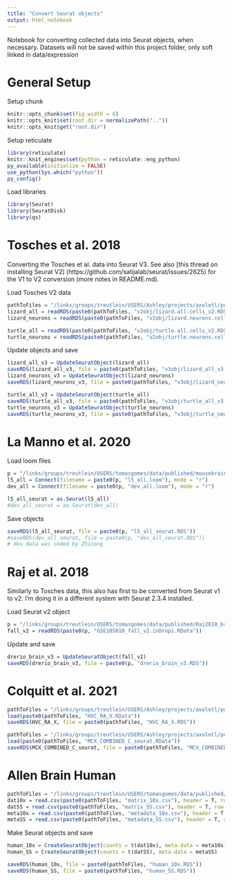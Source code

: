 ```yaml
---
title: "Convert Seurat objects"
output: html_notebook
---
```


Notebook for converting collected data into Seurat objects, when necessary. Datasets will not be saved within this project folder, only soft linked in data/expression



# General Setup
Setup chunk

```r
knitr::opts_chunk$set(fig.width = 8)
knitr::opts_knit$set(root.dir = normalizePath(".."))
knitr::opts_knit$get("root.dir")
```

Setup reticulate

```r
library(reticulate)
knitr::knit_engines$set(python = reticulate::eng_python)
py_available(initialize = FALSE)
use_python(Sys.which("python"))
py_config()
```

Load libraries

```r
library(Seurat)
library(SeuratDisk)
library(qs)
```



# Tosches et al. 2018

Converting the Tosches et al. data into Seurat V3. See also [this thread on installing Seurat V2] (https://github.com/satijalab/seurat/issues/2625) for the V1 to V2 conversion (more notes in README.md).

Load Tosches V2 data

```r
pathToFiles = "/links/groups/treutlein/USERS/Ashley/projects/axolotl/published/Tosches2018/"
lizard_all = readRDS(paste0(pathToFiles, "v2obj/lizard.all.cells_v2.RDS"))
lizard_neurons = readRDS(paste0(pathToFiles, "v2obj/lizard.neurons.cells_v2.RDS"))

turtle_all = readRDS(paste0(pathToFiles, "v2obj/turtle.all.cells_v2.RDS"))
turtle_neurons = readRDS(paste0(pathToFiles, "v2obj/turtle.neurons.cells_v2.RDS"))
```

Update objects and save

```r
lizard_all_v3 = UpdateSeuratObject(lizard_all)
saveRDS(lizard_all_v3, file = paste0(pathToFiles, "v3obj/lizard_all_v3.RDS"))
lizard_neurons_v3 = UpdateSeuratObject(lizard_neurons)
saveRDS(lizard_neurons_v3, file = paste0(pathToFiles, "v3obj/lizard_neurons_v3.RDS"))

turtle_all_v3 = UpdateSeuratObject(turtle_all)
saveRDS(turtle_all_v3, file = paste0(pathToFiles, "v3obj/turtle_all_v3.RDS"))
turtle_neurons_v3 = UpdateSeuratObject(turtle_neurons)
saveRDS(turtle_neurons_v3, file = paste0(pathToFiles, "v3obj/turtle_neurons_v3.RDS"))
```



# La Manno et al. 2020
Load loom files

```r
p = "/links/groups/treutlein/USERS/tomasgomes/data/published/mousebrain/"
l5_all = Connect(filename = paste0(p, "l5_all.loom"), mode = "r")
dev_all = Connect(filename = paste0(p, "dev_all.loom"), mode = "r")

l5_all_seurat = as.Seurat(l5_all)
#dev_all_seurat = as.Seurat(dev_all)
```

Save objects

```r
saveRDS(l5_all_seurat, file = paste0(p, "l5_all_seurat.RDS"))
#saveRDS(dev_all_seurat, file = paste0(p, "dev_all_seurat.RDS"))
# dev data was ceded by Zhisong
```



# Raj et al. 2018

Similarly to Tosches data, this also has first to be converted from Seurat v1 to v2. I'm doing it in a different system with Seurat 2.3.4 installed.

Load Seurat v2 object

```r
p = "/links/groups/treutlein/USERS/tomasgomes/data/published/Raj2018_brain/"
fall_v2 = readRDS(paste0(p, "GSE105010_fall_v2.inDrops.RData"))
```

Update and save

```r
drerio_brain_v3 = UpdateSeuratObject(fall_v2)
saveRDS(drerio_brain_v3, file = paste0(p, "drerio_brain_v3.RDS"))
```



# Colquitt et al. 2021

```r
pathToFiles = "/links/groups/treutlein/USERS/Ashley/projects/axolotl/published/Colquitt2021/projects/HVC_RA_X/"
load(paste0(pathToFiles, "HVC_RA_X.RData"))
saveRDS(HVC_RA_X, file = paste0(pathToFiles, "HVC_RA_X.RDS"))

pathToFiles = "/links/groups/treutlein/USERS/Ashley/projects/axolotl/published/Colquitt2021/projects/X/"
load(paste0(pathToFiles, "MCX_COMBINED_C_seurat.RData"))
saveRDS(MCX_COMBINED_C_seurat, file = paste0(pathToFiles, "MCX_COMBINED_C_seurat.RDS"))
```



# Allen Brain Human

```r
pathToFiles = "/links/groups/treutlein/USERS/tomasgomes/data/published/Allen_human/"
dat10x = read.csv(paste0(pathToFiles, "matrix_10x.csv"), header = T, row.names = 1)
datSS = read.csv(paste0(pathToFiles, "matrix_SS.csv"), header = T, row.names = 1)
meta10x = read.csv(paste0(pathToFiles, "metadata_10x.csv"), header = T, row.names = 1)
metaSS = read.csv(paste0(pathToFiles, "metadata_SS.csv"), header = T, row.names = 1)
```

Make Seurat objects and save

```r
human_10x = CreateSeuratObject(counts = t(dat10x), meta.data = meta10x)
human_SS = CreateSeuratObject(counts = t(datSS), meta.data = metaSS)

saveRDS(human_10x, file = paste0(pathToFiles, "human_10x.RDS"))
saveRDS(human_SS, file = paste0(pathToFiles, "human_SS.RDS"))
```


